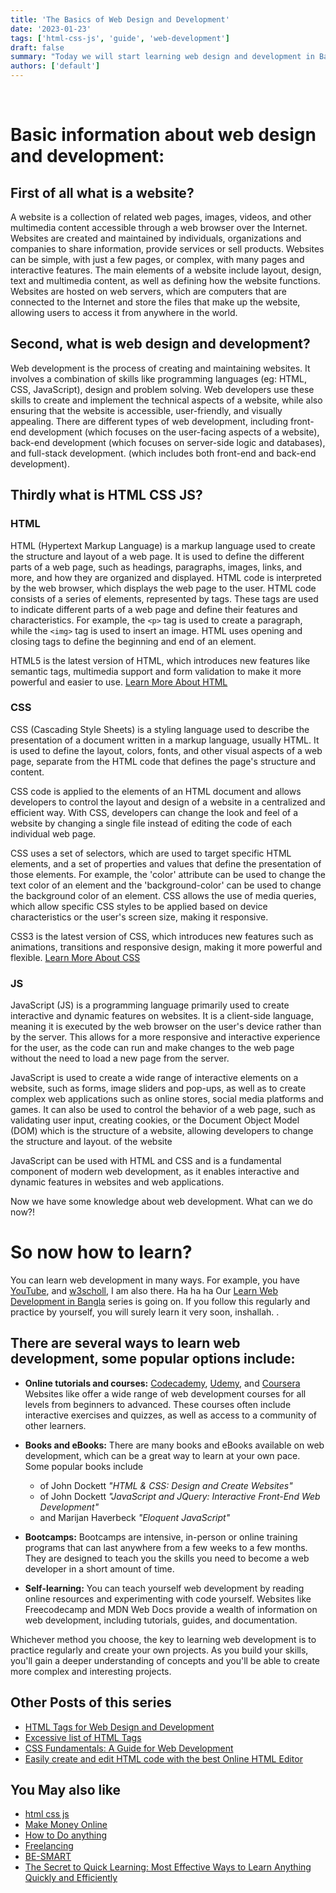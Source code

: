 ```yaml
---
title: 'The Basics of Web Design and Development'
date: '2023-01-23'
tags: ['html-css-js', 'guide', 'web-development']
draft: false
summary: "Today we will start learning web design and development in Bangla (learn website design and development in Bangla). We are going to start with the basics or fundamentals of web design and development for beginners. We will use html to create a website skeleton for our website. Next day we will start with website style. Let's start!"
authors: ['default']
---
```


<TOCInline toc={props.toc} asDisclosure />
<br />

# Basic information about web design and development:

## First of all what is a website?

A website is a collection of related web pages, images, videos, and other multimedia content accessible through a web browser over the Internet. Websites are created and maintained by individuals, organizations and companies to share information, provide services or sell products. Websites can be simple, with just a few pages, or complex, with many pages and interactive features. The main elements of a website include layout, design, text and multimedia content, as well as defining how the website functions. Websites are hosted on web servers, which are computers that are connected to the Internet and store the files that make up the website, allowing users to access it from anywhere in the world.
## Second, what is web design and development?

Web development is the process of creating and maintaining websites. It involves a combination of skills like programming languages (eg: HTML, CSS, JavaScript), design and problem solving. Web developers use these skills to create and implement the technical aspects of a website, while also ensuring that the website is accessible, user-friendly, and visually appealing. There are different types of web development, including front-end development (which focuses on the user-facing aspects of a website), back-end development (which focuses on server-side logic and databases), and full-stack development. (which includes both front-end and back-end development).
## Thirdly what is HTML CSS JS?

### HTML

HTML (Hypertext Markup Language) is a markup language used to create the structure and layout of a web page. It is used to define the different parts of a web page, such as headings, paragraphs, images, links, and more, and how they are organized and displayed. HTML code is interpreted by the web browser, which displays the web page to the user.
HTML code consists of a series of elements, represented by tags. These tags are used to indicate different parts of a web page and define their features and characteristics. For example, the `<p>` tag is used to create a paragraph, while the `<img>` tag is used to insert an image. HTML uses opening and closing tags to define the beginning and end of an element.

HTML5 is the latest version of HTML, which introduces new features like semantic tags, multimedia support and form validation to make it more powerful and easier to use.
[Learn More About HTML](https://learnhowto.vercel.app/blog/all-about-html-tags)

### CSS

CSS (Cascading Style Sheets) is a styling language used to describe the presentation of a document written in a markup language, usually HTML. It is used to define the layout, colors, fonts, and other visual aspects of a web page, separate from the HTML code that defines the page's structure and content.

CSS code is applied to the elements of an HTML document and allows developers to control the layout and design of a website in a centralized and efficient way. With CSS, developers can change the look and feel of a website by changing a single file instead of editing the code of each individual web page.

CSS uses a set of selectors, which are used to target specific HTML elements, and a set of properties and values that define the presentation of those elements. For example, the 'color' attribute can be used to change the text color of an element and the 'background-color' can be used to change the background color of an element.
CSS allows the use of media queries, which allow specific CSS styles to be applied based on device characteristics or the user's screen size, making it responsive.

CSS3 is the latest version of CSS, which introduces new features such as animations, transitions and responsive design, making it more powerful and flexible.
[Learn More About CSS](https://learnhowto.vercel.app/blog/css-essentials-a-comprehensive-guide-to-web-design-and-development)

### JS

JavaScript (JS) is a programming language primarily used to create interactive and dynamic features on websites. It is a client-side language, meaning it is executed by the web browser on the user's device rather than by the server. This allows for a more responsive and interactive experience for the user, as the code can run and make changes to the web page without the need to load a new page from the server.

JavaScript is used to create a wide range of interactive elements on a website, such as forms, image sliders and pop-ups, as well as to create complex web applications such as online stores, social media platforms and games. It can also be used to control the behavior of a web page, such as validating user input, creating cookies, or the Document Object Model (DOM) which is the structure of a website, allowing developers to change the structure and layout. of the website

JavaScript can be used with HTML and CSS and is a fundamental component of modern web development, as it enables interactive and dynamic features in websites and web applications.

Now we have some knowledge about web development. What can we do now?!

# So now how to learn?

You can learn web development in many ways. For example, you have [YouTube](https://www.youtube.com/), and [w3scholl](https://www.w3schools.com/), I am also there. Ha ha ha Our [Learn Web Development in Bangla](https://howtolearn.vercel.app/tags/html-css-js) series is going on. If you follow this regularly and practice by yourself, you will surely learn it very soon, inshallah. .

## There are several ways to learn web development, some popular options include:

- **Online tutorials and courses:** [Codecademy](https://www.codecademy.com/), [Udemy](https://www.udemy.com/), and [Coursera](https://www.coursera.org/) Websites like offer a wide range of web development courses for all levels from beginners to advanced. These courses often include interactive exercises and quizzes, as well as access to a community of other learners.

- **Books and eBooks:** There are many books and eBooks available on web development, which can be a great way to learn at your own pace. Some popular books include
  - of John Dockett _"HTML & CSS: Design and Create Websites"_
  - of John Dockett _"JavaScript and JQuery: Interactive Front-End Web Development"_
  - and Marijan Haverbeck _"Eloquent JavaScript"_

- **Bootcamps:** Bootcamps are intensive, in-person or online training programs that can last anywhere from a few weeks to a few months. They are designed to teach you the skills you need to become a web developer in a short amount of time.

- **Self-learning:** You can teach yourself web development by reading online resources and experimenting with code yourself. Websites like Freecodecamp and MDN Web Docs provide a wealth of information on web development, including tutorials, guides, and documentation.

Whichever method you choose, the key to learning web development is to practice regularly and create your own projects. As you build your skills, you'll gain a deeper understanding of concepts and you'll be able to create more complex and interesting projects.

## Other Posts of this series
  - [HTML Tags for Web Design and Development](https://learnhowto.vercel.app/blog/all-about-html-tags)
  - [Excessive list of HTML Tags](https://learnhowto.vercel.app/blog/excessive-list-of-html-tags)
  - [CSS Fundamentals: A Guide for Web Development](https://learnhowto.vercel.app/blog/css-essentials-a-comprehensive-guide-to-web-design-and-development)
  - [Easily create and edit HTML code with the best Online HTML Editor](https://learnhowto.vercel.app/blog/online-html-editor)

## You May also like 
  - [html css js](https://learnhowto.vercel.app/tags/html-css-js)
  - [Make Money Online](https://learnhowto.vercel.app/tags/online-money-making)
  - [How to Do anything](https://learnhowto.vercel.app/tags/how-to)
  - [Freelancing](https://learnhowto.vercel.app/tags/freelancing)
  - [BE-SMART](https://learnhowto.vercel.app/tags/be-smart)
  - [The Secret to Quick Learning: Most Effective Ways to Learn Anything Quickly and Efficiently](https://learnhowto.vercel.app/blog/best-effective-way-learn-anything-quickly-easily)